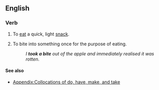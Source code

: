 ==English==

===Verb===
{{en-verb|takes a bite|taking a bite|took a bite|taken a bite}}

# {{rfd-sense|en}} {{lb|en|idiomatic}} To [[eat]] a quick, light [[snack]].
# To bite into something once for the purpose of eating.
#: ''I '''took a bite''' out of the apple and immediately realised it was rotten.''

====See also====
* [[Appendix:Collocations of do, have, make, and take]]
